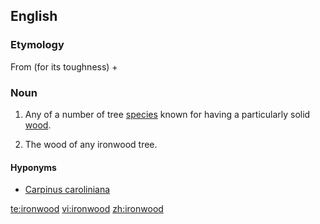 {{wikipedia}}
==English==

===Etymology===
From {{term|iron||lang=en}} (for its toughness) + {{term|wood|lang=en}}

===Noun===
{{en-noun|ironwoods|-}}

# {{countable}} Any of a number of tree [[species]] known for having a particularly solid [[wood]].<!--We could put a list somewhere, but I'm not sure where...-->
# {{uncountable}} The wood of any ironwood tree.

====Hyponyms====
*[[Carpinus caroliniana]] <!--One of the species known as ironwood.-->

[[te:ironwood]]
[[vi:ironwood]]
[[zh:ironwood]]